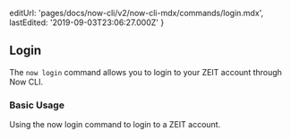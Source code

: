 
  editUrl: 'pages/docs/now-cli/v2/now-cli-mdx/commands/login.mdx',
  lastEdited: '2019-09-03T23:06:27.000Z'
}

## Login

The `now login` command allows you to login to your ZEIT account through Now CLI.

### Basic Usage

<Snippet dark text="now login" />
<Caption>Using the <InlineCode>now login</InlineCode> command to login to a ZEIT account.</Caption>
